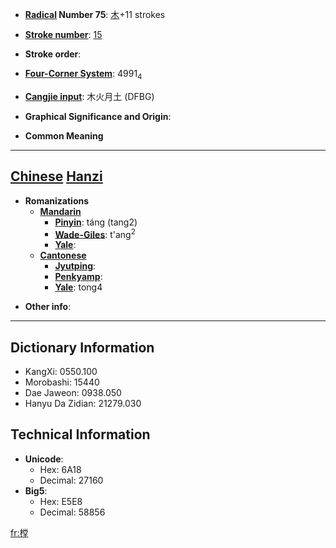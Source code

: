 * '''[[Wiktionary:Chinese radical index| Radical]] Number 75''': [[Wiktionary:Chinese radical index 木|木]]+11 strokes

* '''[[Wiktionary:Chinese total strokes index|Stroke number]]''': [[Wiktionary:Chinese total strokes index 15|15]]

* '''Stroke order''': 

* '''[[Wiktionary:Chinese four corner index|Four-Corner System]]''': 4991<sub>4</sub>

* '''[[Wiktionary:Chinese Cangjie index|Cangjie input]]''': 木火月土 (DFBG)

* '''Graphical Significance and Origin''': 

* '''Common Meaning'''

----

== [[Chinese]] [[Hanzi]] ==

* '''Romanizations'''
** '''[[Mandarin]]'''
*** '''[[Pinyin]]''': táng (tang2)
*** '''[[Wade-Giles]]''': t'ang<sup>2</sup>
*** '''[[Yale]]''': 
** '''[[Cantonese]]'''
*** '''[[Jyutping]]''':
*** '''[[Penkyamp]]''': 
*** '''[[Yale]]''': tong4

* '''Other info''': 

----

== Dictionary Information ==

* KangXi: 0550.100
* Morobashi: 15440
* Dae Jaweon: 0938.050
* Hanyu Da Zidian: 21279.030

== Technical Information ==

* '''Unicode''':
** Hex: 6A18
** Decimal: 27160
* '''Big5''':
** Hex: E5E8
** Decimal: 58856

[[fr:樘]]
